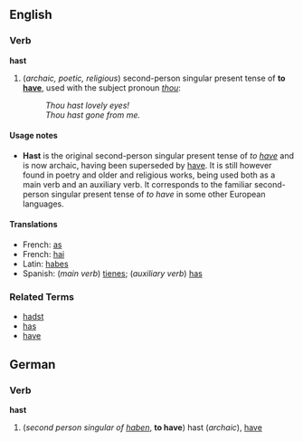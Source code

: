 ==English==
===Verb===
'''hast'''

#(''archaic, poetic, religious'') second-person singular present tense of '''to [[have]]''', used with the subject pronoun ''[[thou]]'':
#:''Thou hast lovely eyes!''
#:''Thou hast gone from me.''

====Usage notes====
*'''Hast''' is the original second-person singular present tense of ''to [[have]]'' and is now archaic, having been superseded by [[have]].  It is still however found in poetry and older and religious works, being used both as a main verb and an auxiliary verb.  It corresponds to the familiar second-person singular present tense of ''to have'' in some other European languages.

====Translations====
*French: [[as#French|as]]
*French: [[hai]]
*Latin: [[habes]]
*Spanish: (''main verb'') [[tienes]]; (''auxiliary verb'') [[has]]

===Related Terms===
*[[hadst]]
*[[has]]
*[[have]]

==German==
===Verb===
'''hast'''

#(''second person singular of [[haben]]'', '''to have''') hast (''archaic''), [[have]]